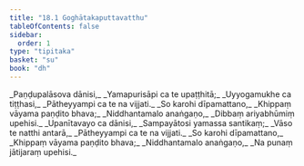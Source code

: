 ```yaml
---
title: "18.1 Goghātakaputtavatthu"
tableOfContents: false
sidebar:
  order: 1
type: "tipitaka"
basket: "su"
book: "dh"
---
```



<DynamicBreadcrumb />

<Division number="235" book="dh">

<Paragraph number="255" type="verses" book="dh">
_Paṇḍupalāsova dānisi,_  
_Yamapurisāpi ca te upaṭṭhitā;_  
_Uyyogamukhe ca tiṭṭhasi,_  
_Pātheyyampi ca te na vijjati._  

</Paragraph>

</Division>
<Division number="236" book="dh">

<Paragraph number="256" type="verses" book="dh">
_So karohi dīpamattano,_  
_Khippaṃ vāyama paṇḍito bhava;_  
_Niddhantamalo anaṅgaṇo,_  
_Dibbaṃ ariyabhūmiṃ upehisi._  

</Paragraph>

</Division>
<Division number="237" book="dh">

<Paragraph number="257" type="verses" book="dh">
_Upanītavayo ca dānisi,_  
_Sampayātosi yamassa santikaṃ;_  
_Vāso te natthi antarā,_  
_Pātheyyampi ca te na vijjati._  

</Paragraph>

</Division>
<Division number="238" book="dh">

<Paragraph number="258" type="verses" book="dh">
_So karohi dīpamattano,_  
_Khippaṃ vāyama paṇḍito bhava;_  
_Niddhantamalo anaṅgaṇo,_  
_Na punaṃ jātijaraṃ upehisi._
</Paragraph>
</Division>
